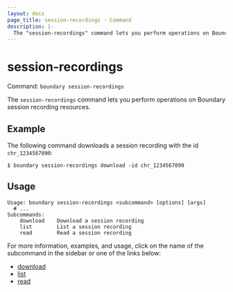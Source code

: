 ```yaml
---
layout: docs
page_title: session-recordings - Command
description: |-
  The "session-recordings" command lets you perform operations on Boundary session recording resources.
---
```


# session-recordings

Command: `boundary session-recordings`

The `session-recordings` command lets you perform operations on Boundary session recording resources.

## Example

The following command downloads a session recording with the id `chr_1234567890`:

```shell-session
$ boundary session-recordings download -id chr_1234567890
```

## Usage

<CodeBlockConfig hideClipboard>

```shell-session
Usage: boundary session-recordings <subcommand> [options] [args]
  # ...
Subcommands:
    download    Download a session recording
    list        List a session recording
    read        Read a session recording
```

</CodeBlockConfig>

For more information, examples, and usage, click on the name
of the subcommand in the sidebar or one of the links below:

- [download](/boundary/docs/commands//session-recordings/download)
- [list](/boundary/docs/commands//session-recordings/list)
- [read](/boundary/docs/commands//session-recordings/read)